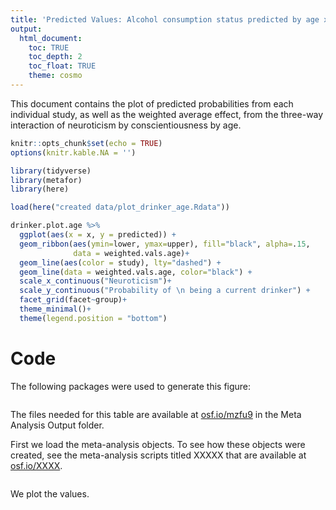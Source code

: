 ```yaml
---
title: 'Predicted Values: Alcohol consumption status predicted by age x neuroticism x conscientiousness'
output: 
  html_document:
    toc: TRUE
    toc_depth: 2
    toc_float: TRUE
    theme: cosmo
---
```


This document contains the plot of predicted probabilities from each individual study, as well as the weighted average effect, from the three-way interaction of neuroticism by conscientiousness by age.

```r
knitr::opts_chunk$set(echo = TRUE)
options(knitr.kable.NA = '')
```


```r
library(tidyverse)
library(metafor)
library(here)
```

```r
load(here("created data/plot_drinker_age.Rdata"))
```


```r
drinker.plot.age %>%
  ggplot(aes(x = x, y = predicted)) +
  geom_ribbon(aes(ymin=lower, ymax=upper), fill="black", alpha=.15,
              data = weighted.vals.age)+
  geom_line(aes(color = study), lty="dashed") +
  geom_line(data = weighted.vals.age, color="black") +
  scale_x_continuous("Neuroticism")+
  scale_y_continuous("Probability of \n being a current drinker") +
  facet_grid(facet~group)+
  theme_minimal()+
  theme(legend.position = "bottom")
```

# Code

The following packages were used to generate this figure: 

```r
```

The files needed for this table are available at [osf.io/mzfu9](https://osf.io/mzfu9/) in the Meta Analysis Output folder.

First we load the meta-analysis objects. To see how these objects were created, see the meta-analysis scripts titled XXXXX that are available at [osf.io/XXXX](https://osf.io/XXXX/).

```r
```

We plot the values.

```r

```

